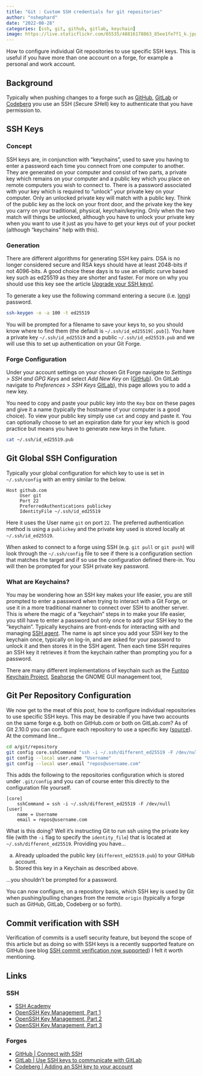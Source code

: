 ```yaml
---
title: "Git : Custom SSH credentials for git repositories"
author: "nshephard"
date: "2022-08-28"
categories: [ssh, git, github, gitlab, keychain]
image: https://live.staticflickr.com/65535/48816178863_85ee1fe7f1_k.jpg
---
```


How to configure individual Git repositories to use specific SSH keys. This is useful if you have
more than one account on a forge, for example a personal and work account.

## Background

Typically when pushing changes to a forge such as [GitHub](https://github.com), [GitLab](https://gitlab.com) or
[Codeberg](https://codeberg.org) you use an SSH (*S*ecure *SH*ell) key to authenticate that you have permission to.

## SSH Keys


### Concept

SSH keys are, in conjunction with "keychains", used to save you having to enter a password each time you connect from
one computer to another. They are generated on your computer and consist of two parts, a private key which remains on
your computer and a public key which you place on remote computers you wish to connect to. There is a password
associated with your key which is required to "unlock" your private key on your computer. Only an unlocked private key
will match with a public key. Think of the public key as the lock on your front door, and the private key the key you
carry on your traditional, physical, keychain/keyring. Only when the two match will things be unlocked, although you
have to unlock your private key when you want to use it just as you have to get your keys out of your pocket (although
"keychains" help with this).

### Generation

There are different algorithms for generating SSH key pairs. DSA is no longer considered secure and RSA keys should have
at least 2048-bits if not 4096-bits. A good choice these days is to use an elliptic curve based key such as
ed25519 as they are shorter and faster. For more on why you should use this key see the article [Upgrade your SSH
keys!](https://blog.g3rt.nl/upgrade-your-ssh-keys.html).

To generate a key use the following command entering a secure (i.e. [long](xkcd.com/936/)) password.

```bash
ssh-keygen -o -a 100 -t ed25519
```

You will be prompted for a filename to save your keys to, so you should know where to find them (the default is
`~/.ssh/id_ed25519[.pub]`). You have a private key `~/.ssh/id_ed25519` and a public `~/.ssh/id_ed25519.pub` and we will
use this to set up authentication on your Git Forge.


### Forge Configuration

Under your account settings on your chosen Git Forge navigate to _Settings > SSH and GPG Keys_ and select _Add New Key_
on ([GitHub](https://github.com/settings/keys)). On GitLab navigate to _Preferences > SSH Keys_
[GitLab](https://gitlab.com/-/profile/keys)), this page allows you to add a new key.

You need to copy and paste your public key into the `Key` box on these pages and give it a name (typically the hostname
of your computer is a good choice). To view your public key simply use `cat` and copy and paste it. You can optionally
choose to set an expiration date for your key which is good practice but means you have to generate new keys in the
future.

```bash
cat ~/.ssh/id_ed25519.pub
```


## Git Global SSH Configuration

Typically your global configuration for which key to use is set in `~/.ssh/config` with an entry similar to the below.


```
Host github.com
     User git
     Port 22
     PreferredAuthentications publickey
     IdentityFile ~/.ssh/id_ed25519
```

Here it uses the User name `git` on port `22`. The preferred authentication method is using a  `publickey` and the private
key used is stored locally at `~/.ssh/id_ed25519`.

When asked to connect to a forge using SSH (e.g. `git pull` or `git push`) will look through the `~/.ssh/config` file to
see if there is a configuration section that matches the target and if so use the configuration defined there-in. You
will then be prompted for your SSH private key password.

### What are Keychains?

You may be wondering how an SSH key makes your life easier, you are still prompted to enter a password when trying to
interact with a Git Forge, or use it in a more traditional manner to connect over SSH to another server. This is where
the magic of a "keychain" steps in to make your life easier, you still have to enter a password but only once to add
your SSH key to the "keychain". Typically keychains are front-ends for interacting with and managing [SSH
agent](https://www.ssh.com/academy/ssh/agent). The name is apt since you add your SSH key to the keychain once,
typically on log-in, and are asked for your password to unlock it and then stores it in the SSH agent. Then each time
SSH requires an SSH key it retrieves it from the keychain rather than prompting you for a password.

There are many different implementations of keychain such as the [Funtoo Keychain
Project](https://www.funtoo.org/Funtoo:Keychain), [Seahorse](https://wiki.gnome.org/Apps/Seahorse) the GNOME GUI
management tool,


## Git Per Repository Configuration

We now get to the meat of this post, how to configure individual repositories to use specific SSH keys. This may be
desirable if you have two accounts on the same forge e.g. both on GitHub.com or both on GitLab.com? As of Git 2.10.0 you
can configure each repository to use a specific key ([source](https://superuser.com/a/912281)). At the command line...


```bash
cd a/git/repository
git config core.sshCommand "ssh -i ~/.ssh/different_ed25519 -F /dev/null"
git config --local user.name "Username"
git config --local user.email "repos@username.com"
```

This adds the following to the repositories configuration which is stored under `.git/config` and you can of course
enter this directly to the configuration file yourself.

```
[core]
    sshCommand = ssh -i ~/.ssh/different_ed25519 -F /dev/null
[user]
    name = Username
    email = repos@username.com
```

What is this doing? Well it's instructing Git to run ssh using the private key file (with the `-i` flag to specify the
`identity_file`) that is located at `~/.ssh/different_ed25519`. Providing you have...

a) Already uploaded the public key (`different_ed25519.pub`) to your GitHub account.
b) Stored this key in a Keychain as described above.

...you shouldn't be prompted for a password.

You can now configure, on a repository basis, which SSH key is used by Git when pushing/pulling changes from the remote
`origin` (typically a forge such as GitHub, GitLab, Codeberg or so forth).


## Commit verification with SSH

Verification of commits is a usefl security feature, but beyond the scope of this article but as doing so with SSH keys is a
recently supported feature on GitHub (see blog [SSH commit verification now
supported](https://github.blog/changelog/2022-08-23-ssh-commit-verification-now-supported/)) I felt it worth
mentioning.

## Links

### SSH

* [SSH Academy](https://www.ssh.com/academy/ssh)
* [OpenSSH Key Management, Part 1](https://www.funtoo.org/OpenSSH_Key_Management,_Part_1)
* [OpenSSH Key Management, Part 2](https://www.funtoo.org/OpenSSH_Key_Management,_Part_2)
* [OpenSSH Key Management, Part 3](https://www.funtoo.org/OpenSSH_Key_Management,_Part_3)

### Forges

* [GitHub | Connect with SSH](https://docs.github.com/en/authentication/connecting-to-github-with-ssh)
* [GitLab | Use SSH keys to communicate with GitLab](https://docs.gitlab.com/ee/user/ssh.html)
* [Codeberg | Adding an SSH key to your account](https://docs.codeberg.org/security/ssh-key/)
